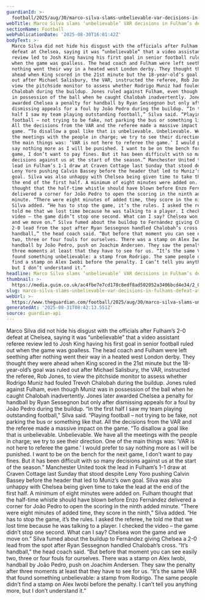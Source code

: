 ```yaml
---
guardianId: >-
  football/2025/aug/30/marco-silva-slams-unbelievable-var-decisions-in-fulham-defeat-at-chelsea
webTitle: Marco Silva slams ‘unbelievable’ VAR decisions in Fulham’s defeat at Chelsea
sectionName: Football
webPublicationDate: '2025-08-30T16:01:42Z'
bodyText: >-
  Marco Silva did not hide his disgust with the officials after Fulham’s 2-0
  defeat at Chelsea, saying it was “unbelievable” that a video assistant referee
  review led to Josh King having his first goal in senior football ruled out
  when the game was goalless. The head coach and Fulham were left seething after
  nothing went their way in a heated west London derby. They thought they were
  ahead when King scored in the 21st minute but the 18-year-old’s goal was ruled
  out after Michael Salisbury, the VAR, instructed the referee, Rob Jones, to
  view the pitchside monitor to assess whether Rodrigo Muniz had fouled Trevoh
  Chalobah during the buildup. Jones ruled against Fulham, even though Muniz was
  in possession of the ball when he caught Chalobah inadvertently. Jones later
  awarded Chelsea a penalty for handball by Ryan Sessegnon but only after
  dismissing appeals for a foul by João Pedro during the buildup. “In the first
  half I saw my team playing outstanding football,” Silva said. “Playing
  football – not trying to be fake, not parking the bus or something like that.
  All the decisions from the VAR and the referee made a massive impact on the
  game. “To disallow a goal like that is unbelievable. Unbelievable. We have all
  the meetings with the people in charge; we try to see their direction. One of
  the main things was: ‘VAR is not here to referee the game.’ I would prefer to
  say nothing more as I will be punished. I want to be on the bench for the next
  game, I don’t want to pay fines. But it has been difficult with so many
  decisions against us at the start of the season.” Manchester United took the
  lead in Fulham’s 1-1 draw at Craven Cottage last Sunday that stood despite
  Leny Yoro pushing Calvin Bassey before the header that led to Muniz’s own
  goal. Silva was also unhappy with Chelsea being given time to take the lead at
  the end of the first half. A minimum of eight minutes were added on. Fulham
  thought that the half-time whistle should have blown before Enzo Fernández
  delivered a corner for João Pedro to open the scoring in the ninth added
  minute. “There were eight minutes of added time, they score in the ninth,”
  Silva added. “He has to stop the game, it’s the rules. I asked the referee, he
  told me that we lost time because he was talking to a player. I checked the
  video – the game didn’t stop one second. What can I say? Chelsea won the game
  and we move on.” Silva fumed about the buildup to Fernández giving Chelsea a
  2-0 lead from the spot after Ryan Sessegnon handled Chalobah’s cross. “It’s
  handball,” the head coach said. “But before that moment you can see easily
  two, three or four fouls for ourselves. There was a stamp on Alex Iwobi,
  handball by João Pedro, push on Joachim Andersen. They saw the penalty after
  three moments at least that they have to see for us. “It’s the same VAR that
  found something unbelievable: a stamp from Rodrigo. The same people didn’t
  find a stamp on Alex Iwobi before the penalty. I can’t tell you anything more,
  but I don’t understand it.”
headline: Marco Silva slams ‘unbelievable’ VAR decisions in Fulham’s defeat at Chelsea
thumbnail: >-
  https://media.guim.co.uk/ac4fbe7e7cd178c8edf8ad502052a3406bcd4e34/2_0_2918_2334/500.jpg
slug: marco-silva-slams-unbelievable-var-decisions-in-fulhams-defeat-at-chelsea
webUrl: >-
  https://www.theguardian.com/football/2025/aug/30/marco-silva-slams-unbelievable-var-decisions-in-fulham-defeat-at-chelsea
generatedAt: '2025-08-31T08:42:13.551Z'
source: guardian-api
---
```

Marco Silva did not hide his disgust with the officials after Fulham’s 2-0 defeat at Chelsea, saying it was “unbelievable” that a video assistant referee review led to Josh King having his first goal in senior football ruled out when the game was goalless. The head coach and Fulham were left seething after nothing went their way in a heated west London derby. They thought they were ahead when King scored in the 21st minute but the 18-year-old’s goal was ruled out after Michael Salisbury, the VAR, instructed the referee, Rob Jones, to view the pitchside monitor to assess whether Rodrigo Muniz had fouled Trevoh Chalobah during the buildup. Jones ruled against Fulham, even though Muniz was in possession of the ball when he caught Chalobah inadvertently. Jones later awarded Chelsea a penalty for handball by Ryan Sessegnon but only after dismissing appeals for a foul by João Pedro during the buildup. “In the first half I saw my team playing outstanding football,” Silva said. “Playing football – not trying to be fake, not parking the bus or something like that. All the decisions from the VAR and the referee made a massive impact on the game. “To disallow a goal like that is unbelievable. Unbelievable. We have all the meetings with the people in charge; we try to see their direction. One of the main things was: ‘VAR is not here to referee the game.’ I would prefer to say nothing more as I will be punished. I want to be on the bench for the next game, I don’t want to pay fines. But it has been difficult with so many decisions against us at the start of the season.” Manchester United took the lead in Fulham’s 1-1 draw at Craven Cottage last Sunday that stood despite Leny Yoro pushing Calvin Bassey before the header that led to Muniz’s own goal. Silva was also unhappy with Chelsea being given time to take the lead at the end of the first half. A minimum of eight minutes were added on. Fulham thought that the half-time whistle should have blown before Enzo Fernández delivered a corner for João Pedro to open the scoring in the ninth added minute. “There were eight minutes of added time, they score in the ninth,” Silva added. “He has to stop the game, it’s the rules. I asked the referee, he told me that we lost time because he was talking to a player. I checked the video – the game didn’t stop one second. What can I say? Chelsea won the game and we move on.” Silva fumed about the buildup to Fernández giving Chelsea a 2-0 lead from the spot after Ryan Sessegnon handled Chalobah’s cross. “It’s handball,” the head coach said. “But before that moment you can see easily two, three or four fouls for ourselves. There was a stamp on Alex Iwobi, handball by João Pedro, push on Joachim Andersen. They saw the penalty after three moments at least that they have to see for us. “It’s the same VAR that found something unbelievable: a stamp from Rodrigo. The same people didn’t find a stamp on Alex Iwobi before the penalty. I can’t tell you anything more, but I don’t understand it.”
